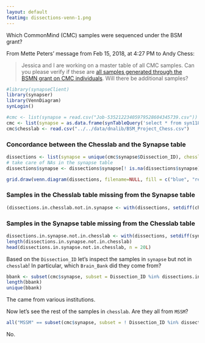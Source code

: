 ```yaml
---
layout: default
featimg: dissections-venn-1.png
---
```


Which CommonMind (CMC) samples were sequenced under the BSM grant?

From Mette Peters' message from Feb 15, 2018, at 4:27 PM to Andy Chess:

>Jessica and I are working on a master table of all CMC samples. Can you please verify if these are [all samples generated through the BSMN grant on CMC individuals][link1]. Will there be additional samples?

```r
#library(synapseClient)
library(synapser)
library(VennDiagram)
synLogin()
```

```r
#cmc <- list(synapse = read.csv("Job-53521223405979528604345739.csv"))
cmc <- list(synapse = as.data.frame(synTableQuery('select * from syn11801978')))
cmc$chesslab <- read.csv("../../data/dnalib/BSM_Project_Chess.csv")
```

### Concordance between the Chesslab and the Synapse table

```r
dissections <- list(synapse = unique(cmc$synapse$Dissection_ID), chesslab = levels(cmc$chesslab$Institution.Dissection.ID))
# take care of NAs in the synapse table
dissections$synapse <- dissections$synapse[! is.na(dissections$synapse)]
```

```r
grid.draw(venn.diagram(dissections, filename=NULL, fill = c("blue", "red"), cat.cex = 1.8))
```

### Samples in the Chesslab table missing from the Synapse table

```r
(dissections.in.chesslab.not.in.synapse <- with(dissections, setdiff(chesslab, synapse)))
```

### Samples in the Synapse table missing from the Chesslab table

```r
dissections.in.synapse.not.in.chesslab <- with(dissections, setdiff(synapse, chesslab))
length(dissections.in.synapse.not.in.chesslab)
head(dissections.in.synapse.not.in.chesslab, n = 20L)
```

Based on the `Dissection_ID` let's inspect the samples in `synapse` but not in `chesslab`!  In particular, which `Brain_Bank` did they come from?

```r
bbank <- subset(cmc$synapse, subset = Dissection_ID %in% dissections.in.synapse.not.in.chesslab, select =  Brain_Bank, drop = TRUE)
length(bbank)
unique(bbank)
```

The came from various institutions.

Now let's see the rest of the samples in `chesslab`.  Are they all from `MSSM`?

```r
all("MSSM" == subset(cmc$synapse, subset = ! Dissection_ID %in% dissections.in.synapse.not.in.chesslab, select =  Brain_Bank, drop = TRUE))
```

No.

[link1]: https://urldefense.proofpoint.com/v2/url?u=https-3A__www.synapse.org_-23-21Synapse-3Asyn11801978_tables_query_eyJzcWwiOiJTRUxFQ1QgKiBGUk9NIHN5bjExODAxOTc4IE9SREVSIEJZIFwiVGlzc3VlXCIgQVNDLCBcIkFTU0FZXCIgQVNDLCBcIkRpc3NlY3Rpb25fSURcIiBBU0MiLCAic2VsZWN0ZWRGYWNldHMiOlt7ImNvbmNyZXRlVHlwZSI6Im9yZy5zYWdlYmlvbmV0d29ya3MucmVwby5tb2RlbC50YWJsZS5GYWNldENvbHVtblZhbHVlc1JlcXVlc3QiLCAiY29sdW1uTmFtZSI6IkZ1bmRpbmciLCAiZmFjZXRWYWx1ZXMiOlsiVTAxTUgxMDY4OTEiXX1dLCAiaW5jbHVkZUVudGl0eUV0YWciOnRydWUsICJpc0NvbnNpc3RlbnQiOnRydWUsICJvZmZzZXQiOjAsICJsaW1pdCI6MjV9&d=DwMFaQ&c=shNJtf5dKgNcPZ6Yh64b-A&r=zYUNWLTGp4iMUkBLv5yRxoKLmEITRT5pxh58JUSn5VM&m=BCAIE0gpekjgq-YM68EFSGNwnAM_GdlTLGh4XLq0USI&s=RM7G5AwlrlKDSNj_XJ6CZCb9pNrPPhdWadzZ2-ZQjM4&e=
